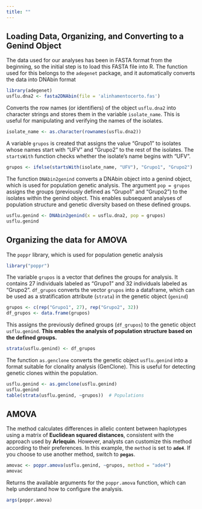 ```yaml
---
title: ""
---
```


## Loading Data, Organizing, and Converting to a Genind Object

The data used for our analyses has been in FASTA format from the beginning, so the initial step is to load this FASTA file into R. The function used for this belongs to the `adegenet` package, and it automatically converts the data into DNAbin format

```r
library(adegenet)
usflu.dna2 <- fasta2DNAbin(file = 'alinhamentocerto.fas')
```

Converts the row names (or identifiers) of the object `usflu.dna2` into character strings and stores them in the variable `isolate_name`. This is useful for manipulating and verifying the names of the isolates.

```r
isolate_name <- as.character(rownames(usflu.dna2))
```

A variable `grupos` is created that assigns the value "Grupo1" to isolates whose names start with "UFV" and "Grupo2" to the rest of the isolates. The `startsWith` function checks whether the isolate's name begins with "UFV".

```r
grupos <- ifelse(startsWith(isolate_name, "UFV"), "Grupo1", "Grupo2")
```

The function `DNAbin2genind` converts a DNAbin object into a genind object, which is used for population genetic analysis. The argument `pop = grupos` assigns the groups (previously defined as "Grupo1" and "Grupo2") to the isolates within the genind object. This enables subsequent analyses of population structure and genetic diversity based on these defined groups.

```r
usflu.genind <- DNAbin2genind(x = usflu.dna2, pop = grupos)
usflu.genind
```

## Organizing the data for AMOVA

The `poppr` library, which is used for population genetic analysis

```r
library("poppr")
```

The variable `grupos` is a vector that defines the groups for analysis. It contains 27 individuals labeled as "Grupo1" and 32 individuals labeled as "Grupo2". `df_grupos` converts the vector `grupos` into a dataframe, which can be used as a stratification attribute (`strata`) in the genetic object (`genind`)

```r
grupos <- c(rep("Grupo1", 27), rep("Grupo2", 32))
df_grupos <- data.frame(grupos)

```

This assigns the previously defined groups (`df_grupos`) to the genetic object `usflu.genind`. **This enables the analysis of population structure based on the defined groups.**

```r
strata(usflu.genind) <- df_grupos

```

The function `as.genclone` converts the genetic object `usflu.genind` into a format suitable for clonality analysis (GenClone). This is useful for detecting genetic clones within the population.

```r
usflu.genind <- as.genclone(usflu.genind)
usflu.genind
table(strata(usflu.genind, ~grupos))  # Populations
```

## AMOVA

The method calculates differences in allelic content between haplotypes using a matrix of **Euclidean squared distances**, consistent with the approach used by **Arlequin**. However, analysts can customize this method according to their preferences. In this example, the `method` is set to **`ade4`**. If you choose to use another method, switch to **`pegas`**.

```r
amovac <- poppr.amova(usflu.genind, ~grupos, method = "ade4")
amovac
```

Returns the available arguments for the `poppr.amova` function, which can help understand how to configure the analysis.

```r
args(poppr.amova)
```
